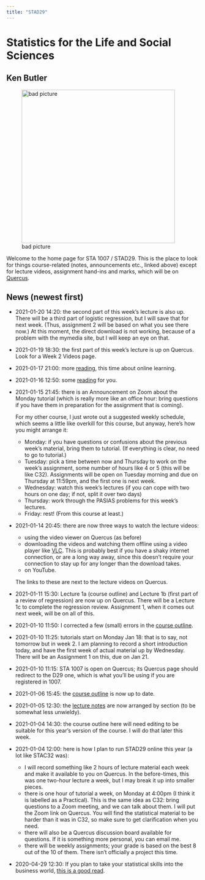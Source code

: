 ```yaml
---
title: "STAD29"
---
```


# Statistics for the Life and Social Sciences

## Ken Butler

![bad picture](ken.jpg){width=400px}

Welcome to the home page for STA 1007 / STAD29. This is the place to look for things course-related (notes, announcements etc., linked above) except for lecture videos, assignment hand-ins and marks, which will be on [Quercus](http://q.utoronto.ca).


## News (newest first)

- 2021-01-20 14:20: the second part of this week's lecture is also up. There will be a third part of logistic regression, but I will save that for next week. (Thus, assignment 2 will be based on what you see there now.) At this moment, the direct download is not working, because of a problem with the mymedia site, but I will keep an eye on that.

- 2021-01-19 18:30: the first part of this week's lecture is up on Quercus. Look for a Week 2 Videos page.

- 2021-01-17 21:00: more [reading](https://ecampusontario.pressbooks.pub/learnonline/chapter/chapter-1/), this time about online learning.

- 2021-01-16 12:50: some [reading](https://twitter.com/seanjtaylor/status/1349583012804005889) for you.

- 2021-01-15 21:45: there is an Announcement on Zoom about the Monday tutorial (which is really more like an office hour: bring questions if you have them in preparation for the assignment that is coming). 

  For my other course, I just wrote out a suggested weekly schedule, which seems a little like overkill for this course, but anyway, here's how you might arrange it:
  
  - Monday: if you have questions or confusions about the previous week's material, bring them to tutorial. (If everything is clear, no need to go to tutorial.)
  - Tuesday: pick a time between now and Thursday to work on the week's assignment, some number of hours like 4 or 5 (this will be like C32). Assignments will be open on Tuesday morning and due on Thursday at 11:59pm, and the first one is next week.
  - Wednesday: watch this week's lectures (if you can cope with two hours on one day; if not, split it over two days)
  - Thursday: work through the PASIAS problems for this week's lectures.
  - Friday: rest! (From this course at least.)

- 2021-01-14 20:45: there are now three ways to watch the lecture videos: 
  - using the video viewer on Quercus (as before)
  - downloading the videos and watching them offline using a video player like [VLC](https://www.videolan.org/vlc/index.html). This is probably best if you have a shaky internet connection, or are a long way away, since this doesn't require your connection to stay up for any longer than the download takes.
  - on YouTube.
  
  The links to these are next to the lecture videos on Quercus.

- 2021-01-11 15:30: Lecture 1a (course outline) and Lecture 1b (first part of a review of regression) are now up on Quercus. There will be a Lecture 1c to complete the regression review. Assignment 1, when it comes out next week, will be on all of this.
- 2021-01-10 11:50: I corrected a few (small) errors in the [course outline](bOutline_slides.pdf).
- 2021-01-10 11:25: tutorials start on Monday Jan 18: that is to say, not tomorrow but in week 2. I am planning to record a short introduction today, and have the first week of actual material up by Wednesday. There will be an Assignment 1 on this, due on Jan 21. 
- 2021-01-10 11:15: STA 1007 is open on Quercus; its Quercus page should redirect to the D29 one, which is what you'll be using if you are registered in 1007.
- 2021-01-06 15:45: the [course outline](bOutline_slides.pdf) is now up to date.
- 2021-01-05 12:30: the [lecture notes](notes.html) are now arranged by section (to be somewhat less unwieldy).
- 2021-01-04 14:30: the course outline here will need editing to be suitable for this year's version of the course. I will do that later this week.
- 2021-01-04 12:00: here is how I plan to run STAD29 online this year (a lot like STAC32 was):
  - I will record something like 2 hours of lecture material each week and make it available to you on Quercus. In the before-times, this was one two-hour lecture a week, but I may break it up into smaller pieces.
  - there is one hour of tutorial a week, on Monday at 4:00pm (I think it is labelled as a Practical). This is the same idea as C32: bring questions to a Zoom meeting, and we can talk about them. I will put the Zoom link on Quercus. You will find the statistical material to be harder than it was in C32, so make sure to get clarification when you need. 
  - there will also be a Quercus discussion board available for questions. If it is something more personal, you can email me.
  - there will be weekly assignments; your grade is based on the best 8 out of the 10 of them. There isn't officially a project this time.

- 2020-04-29 12:30: If you plan to take your statistical skills into the business world, [this is a good read](https://medium.com/@ODSC/3-data-skills-to-get-hired-in-2020-73b4977bdc6f).


